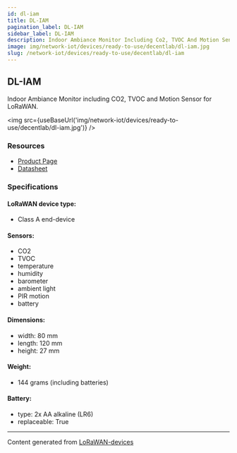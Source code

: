 ```yaml
---
id: dl-iam
title: DL-IAM
pagination_label: DL-IAM
sidebar_label: DL-IAM
description: Indoor Ambiance Monitor Including Co2, TVOC And Motion Sensor For LoRaWAN
image: img/network-iot/devices/ready-to-use/decentlab/dl-iam.jpg
slug: /network-iot/devices/ready-to-use/decentlab/dl-iam
---
```



## DL-IAM

Indoor Ambiance Monitor including CO2, TVOC and Motion Sensor for LoRaWAN.

<img src={useBaseUrl('img/network-iot/devices/ready-to-use/decentlab/dl-iam.jpg')} />

### Resources

- [Product Page](https://www.decentlab.com/products/indoor-ambiance-monitor-including-co2-tvoc-and-motion-sensor-for-lorawan/)
- [Datasheet](https://cdn.decentlab.com/download/datasheets/Decentlab-DL-IAM-datasheet.pdf)

### Specifications

#### LoRaWAN device type:

- Class A end-device

#### Sensors:

- CO2
- TVOC
- temperature
- humidity
- barometer
- ambient light
- PIR motion
- battery

#### Dimensions:

- width: 80 mm
- length: 120 mm
- height: 27 mm

#### Weight:

- 144 grams (including batteries)

#### Battery:

- type: 2x AA alkaline (LR6)
- replaceable: True

---

Content generated from [LoRaWAN-devices](https://github.com/TheThingsNetwork/lorawan-devices)
